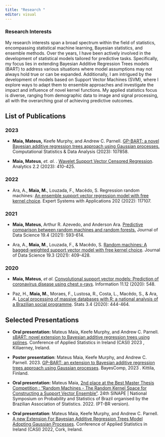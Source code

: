 ```yaml
---
title: "Research "
editor: visual
---
```


### Research Interests

::: justify
My research interests span a broad spectrum within the field of statistics, encompassing statistical machine learning, Bayesian statistics, and ensemble methods. Over the years, I have been actively involved in the development of statistical models tailored for predictive tasks. Specifically, my focus lies in extending Bayesian Additive Regression Trees models (BART) to address various situations where model assumptions may not always hold true or can be expanded. Additionally, I am intrigued by the development of models based on Support Vector Machines (SVM), where I explore ways to adapt them to ensemble approaches and investigate the impact and influence of novel kernel functions. My applied statistics focus is diverse, ranging from demographic data to image and signal processing, all with the overarching goal of achieving predictive outcomes.
:::

## List of Publications

::: justify
### 2023

-   **Maia, Mateus,** Keefe Murphy, and Andrew C. Parnell. [GP-BART: a novel Bayesian additive regression trees approach using Gaussian processes.](https://www.sciencedirect.com/science/article/pii/S016794732300169X#:~:text=The%20Gaussian%20processes%20Bayesian%20additive,terminal%20node%20among%20all%20trees.) Computational Statistics & Data Analysis (2023): 107858.

-   **Maia, Mateus**, *et. al*. . [Wavelet Support Vector Censored Regression](https://doi.org/10.3390/analytics2020023). Analytics 2.2 (2023): 410-425.

### 2022

-   Ara, A., **Maia, M.**, Louzada, F., Macêdo, S. Regression random machines: [An ensemble support vector regression model with free kernel choice](https://doi.org/10.1016/j.eswa.2022.117107). Expert Systems with Applications 202 (2022): 117107.

### 2021

-   **Maia, Mateus**, Arthur R. Azevedo, and Anderson Ara. [Predictive comparison between random machines and random forests.](https://doi.org/10.6339/21-JDS1025) Journal of Data Science 19.4 (2021): 593-614.

-   Ara, A., **Maia, M**., Louzada, F., & Macêdo, S. [Random machines: A bagged-weighted support vector model with free kernel choice](https://doi.org/10.6339/21-JDS1025). Journal of Data Science 19.3 (2021): 409-428.

### 2020

-   **Maia, Mateus**, *et al*. [Convolutional support vector models: Prediction of coronavirus disease using chest x-rays](https://doi.org/10.3390/info11120548). Information 11.12 (2020): 548.

-   Paz, H., **Maia, M.**, Moraes, F., Lustosa, R., Costa, L., Macêdo, S., & Ara, A. [Local processing of massive databases with R: a national analysis of a Brazilian social programme](https://doi.org/10.3390/stats3040028). Stats 3.4 (2020): 444-464.
:::

## Selected Presentations

-   **Oral presentation:** Mateus Maia**,** Keefe Murphy, and Andrew C. Parnell. [sBART: novel extension to Bayesian additive regression trees using splines](/presentations/casi_2023_correct_version_mateus_maia.pdf). Conference of Applied Statistics in Ireland (CASI) 2023 , Killaerney, Ireland.

-   **Poster presentation**: Mateus Maia, Keefe Murphy, and Andrew C. Parnell. 2023. [GP-BART: an extension to Bayesian additive regression trees approach using Gaussian processes](presentations/poster_bayescomp_v6). BayesComp, 2023 . Kittila, Finland.

-   **Oral presentation:** Mateus Maia, [2nd place at the Best Master Thesis Competition : "Random Machines - The Random Kernel Space for Constructing a Support Vector Ensemble"](presentation/sinape_contest). 24th SINAPE \| National Symposium on Probability and Statistics of Brazil organised by the Brazilian Association of Statistics. 2022. (PT-BR version).

-   **Oral presentation**: Mateus Maia, Keefe Murphy, and Andrew C. Parnell. [A new Extension For Bayesian Additive Regression Trees Model Adopting Gaussian Processes](presentations/casi_slides2022). Conference of Applied Statistics in Ireland (CASI) 2022, Cork, Ireland.
